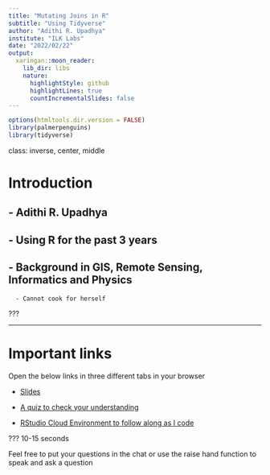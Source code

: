 ```yaml
---
title: "Mutating Joins in R"
subtitle: "Using Tidyverse"
author: "Adithi R. Upadhya"
institute: "ILK Labs"
date: "2022/02/22"
output:
  xaringan::moon_reader:
    lib_dir: libs
    nature:
      highlightStyle: github
      highlightLines: true 
      countIncrementalSlides: false
---
```

```r
options(htmltools.dir.version = FALSE)
library(palmerpenguins)
library(tidyverse)
```
class: inverse, center, middle

# Introduction
       - Adithi R. Upadhya
--
       - Using R for the past 3 years
--
      - Background in GIS, Remote Sensing, Informatics and Physics
--
      - Cannot cook for herself 

???


---
# Important links

Open the below links in three different tabs in your browser

 - [Slides](https://eda-in-r.netlify.app/)
 
 - [A quiz to check your understanding](https://56doors.shinyapps.io/formative_assessment/)
 
 - [RStudio Cloud Environment to follow along as I code](https://rstudio.cloud/project/1970032)

???
10-15 seconds

Feel free to put your questions in the chat or use the raise hand function to speak and ask a question

